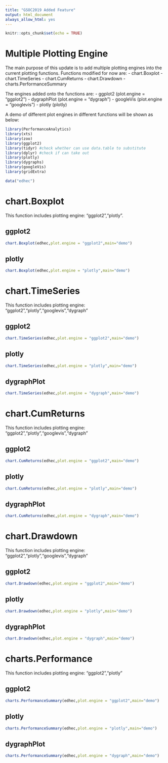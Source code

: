 ```yaml
---
title: "GSOC2019 Added Feature"
output: html_document
always_allow_html: yes
---
```


```r
knitr::opts_chunk$set(echo = TRUE)
```

# Multiple Plotting Engine

The main purpose of this update is to add multiple plotting engines into the current plotting functions. Functions modified for now are:
- chart.Boxplot
- chart.TimeSeries
- chart.CumReturns
- chart.Drawdown
- charts.PerformanceSummary

The engines added onto the functions are:
- ggplot2 (plot.engine = "ggplot2")
- dygraphPlot (plot.engine  = "dygraph")
- googleVis (plot.engine = "googlevis")
- plotly (plotly)

A demo of different plot engines in different functions will be shown as below:

```r
library(PerformanceAnalytics)
library(xts)
library(zoo)
library(ggplot2)
library(tidyr) #check whether can use data.table to substitute
library(dplyr) #check if can take out
library(plotly)
library(dygraphs)
library(googleVis)
library(gridExtra)

data("edhec")
```

# chart.Boxplot

This function includes plotting engine: "ggplot2","plotly".

## ggplot2
```r
chart.Boxplot(edhec,plot.engine = "ggplot2",main="demo")
```

## plotly
```r
chart.Boxplot(edhec,plot.engine = "plotly",main="demo")
```


# chart.TimeSeries

This function includes plotting engine: "ggplot2","plotly","googlevis","dygraph"

## ggplot2
```r
chart.TimeSeries(edhec,plot.engine = "ggplot2",main="demo")
```

## plotly
```r
chart.TimeSeries(edhec,plot.engine = "plotly",main="demo")
```

## dygraphPlot
```r
chart.TimeSeries(edhec,plot.engine = "dygraph",main="demo")
```


# chart.CumReturns

This function includes plotting engine: "ggplot2","plotly","googlevis","dygraph"

## ggplot2
```r
chart.CumReturns(edhec,plot.engine = "ggplot2",main="demo")
```

## plotly
```r
chart.CumReturns(edhec,plot.engine = "plotly",main="demo")
```

## dygraphPlot
```r
chart.CumReturns(edhec,plot.engine = "dygraph",main="demo")
```


# chart.Drawdown

This function includes plotting engine: "ggplot2","plotly","googlevis","dygraph"

## ggplot2
```r
chart.Drawdown(edhec,plot.engine = "ggplot2",main="demo")
```

## plotly
```r
chart.Drawdown(edhec,plot.engine = "plotly",main="demo")
```

## dygraphPlot
```r
chart.Drawdown(edhec,plot.engine = "dygraph",main="demo")
```


# charts.Performance

This function includes plotting engine: "ggplot2","plotly"

## ggplot2
```r
charts.PerformanceSummary(edhec,plot.engine = "ggplot2",main="demo")
```

## plotly
```r
charts.PerformanceSummary(edhec,plot.engine = "plotly",main="demo")
```

## dygraphPlot
```r
charts.PerformanceSummary(edhec,plot.engine = "dygraph",main="demo")
```
